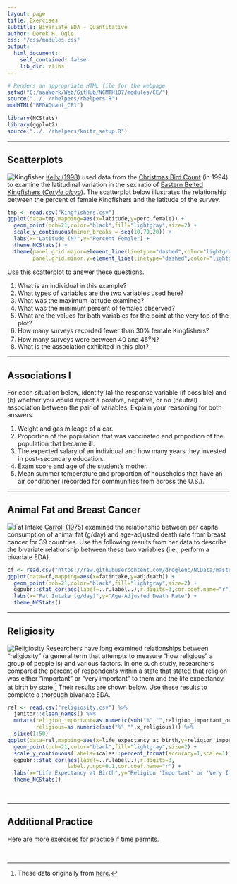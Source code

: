 ```yaml
---
layout: page
title: Exercises
subtitle: Bivariate EDA - Quantitative
author: Derek H. Ogle
css: "/css/modules.css"
output:
  html_document:
    self_contained: false
    lib_dir: zlibs
---
```


```r
# Renders an appropriate HTML file for the webpage
setwd("C:/aaaWork/Web/GitHub/NCMTH107/modules/CE/")
source("../../rhelpers/rhelpers.R")
modHTML("BEDAQuant_CE1")
```

```r
library(NCStats)
library(ggplot2)
source("../../rhelpers/knitr_setup.R")
```

----

## Scatterplots
<img src="http://derekogle.com/NCMTH107/modules/CE/zimgs/kingfisher.jpg" alt="Kingfisher" class="img-right">
[Kelly (1998)](https://sora.unm.edu/sites/default/files/journals/jfo/v069n03/p0386-p0390.pdf) used data from the [Christmas Bird Count](https://en.wikipedia.org/wiki/Christmas_Bird_Count) (in 1994) to examine the latitudinal variation in the sex ratio of [Eastern Belted Kingfishers (*Ceryle alcyo*)](https://en.wikipedia.org/wiki/Belted_kingfisher).  The scatterplot below illustrates the relationship between the percent of female Kingfishers and the latitude of the survey.

```r
tmp <- read.csv("Kingfishers.csv")
ggplot(data=tmp,mapping=aes(x=latitude,y=perc.female)) +
  geom_point(pch=21,color="black",fill="lightgray",size=2) +
  scale_y_continuous(minor_breaks = seq(10,70,20)) +
  labs(x="Latitude (N)",y="Percent Female") +
  theme_NCStats() +
  theme(panel.grid.major=element_line(linetype="dashed",color="lightgray"),
        panel.grid.minor.y=element_line(linetype="dashed",color="lightgray"))
```

Use this scatterplot to answer these questions.

1. What is an individual in this example?
1. What types of variables are the two variables used here?
1. What was the maximum latitude examined?
1. What was the minimum percent of females observed?
1. What are the values for both variables for the point at the very top of the plot?
1. How many surveys recorded fewer than 30% female Kingfishers?
1. How many surveys were between 40 and 45<sup>o</sup>N?
1. What is the association exhibited in this plot?

----

## Associations I

For each situation below, identify (a) the response variable (if possible) and (b) whether you would expect a positive, negative, or no (neutral) association between the pair of variables.  Explain your reasoning for both answers.

1. Weight and gas mileage of a car.
1. Proportion of the population that was vaccinated and proportion of the population that became ill.
1. The expected salary of an individual and how many years they invested in post-secondary education.
1. Exam score and age of the student's mother.
1. Mean summer temperature and proportion of households that have an air conditioner (recorded for communities from across the U.S.).

----

## Animal Fat and Breast Cancer
<img src="zimgs/fat_intake.jpg" alt="Fat Intake" class="img-right">
[Carroll (1975)](https://www.ncbi.nlm.nih.gov/pubmed/1104150) examined the relationship between per capita consumption of animal fat (g/day) and age-adjusted death rate from breast cancer for 39 countries. Use the following results from her data to describe the bivariate relationship between these two variables (i.e., perform a bivariate EDA).

```r
cf <- read.csv("https://raw.githubusercontent.com/droglenc/NCData/master/CancerFat.csv")
ggplot(data=cf,mapping=aes(x=fatintake,y=adjdeath)) +
  geom_point(pch=21,color="black",fill="lightgray",size=2) +
  ggpubr::stat_cor(aes(label=..r.label..),r.digits=3,cor.coef.name="r") +
  labs(x="Fat Intake (g/day)",y="Age-Adjusted Death Rate") +
  theme_NCStats()
```

----

## Religiosity
<img src="http://derekogle.com/NCMTH107/modules/CE/zimgs/religiosity.jpg" alt="Religiosity" class="img-right">
Researchers have long examined relationships between "religiosity" (a general term that attempts to measure "how religious" a group of people is) and various factors. In one such study, researchers compared the percent of respondents within a state that stated that religion was either "important" or "very important" to them and the life expectancy at birth by state.[^reldata] Their results are shown below. Use these results to complete a thorough bivariate EDA.

```r
rel <- read.csv("religiosity.csv") %>%
  janitor::clean_names() %>%
  mutate(religion_important=as.numeric(sub("%","",religion_important_or_very_important)),
         religious=as.numeric(sub("%","",x_religious))) %>%
  slice(1:50)
ggplot(data=rel,mapping=aes(x=life_expectancy_at_birth,y=religion_important)) +
  geom_point(pch=21,color="black",fill="lightgray",size=2) +
  scale_y_continuous(labels=scales::percent_format(accuracy=1,scale=1)) +
  ggpubr::stat_cor(aes(label=..r.label..),r.digits=3,
                   label.y.npc=0.1,cor.coef.name="r") +
  labs(x="Life Expectancy at Birth",y="Religion 'Important' or 'Very Important'") +
  theme_NCStats()
```

&nbsp;

----

## Additional Practice

[Here are more exercises for practice if time permits.](BEDAQuant_CE2)

&nbsp;

[^reldata]: These data originally from [here](https://wordsimade.wordpress.com/2018/05/09/is-religion-good-for-societies/).
